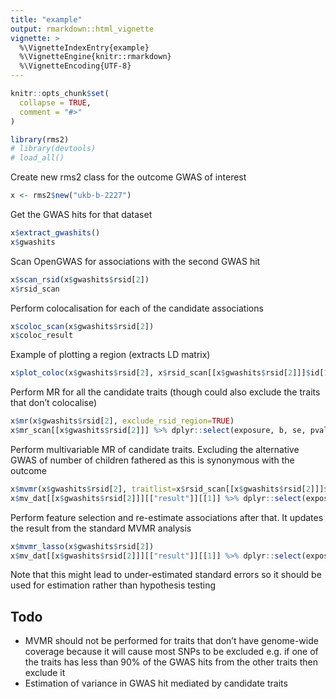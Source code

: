 ```yaml
---
title: "example"
output: rmarkdown::html_vignette
vignette: >
  %\VignetteIndexEntry{example}
  %\VignetteEngine{knitr::rmarkdown}
  %\VignetteEncoding{UTF-8}
---
```


```r
knitr::opts_chunk$set(
  collapse = TRUE,
  comment = "#>"
)
```

```r
library(rms2)
# library(devtools)
# load_all()
```

Create new rms2 class for the outcome GWAS of interest

```r
x <- rms2$new("ukb-b-2227")
```

Get the GWAS hits for that dataset

```r
x$extract_gwashits()
x$gwashits
```

Scan OpenGWAS for associations with the second GWAS hit

```r
x$scan_rsid(x$gwashits$rsid[2])
x$rsid_scan
```

Perform colocalisation for each of the candidate associations

```r
x$coloc_scan(x$gwashits$rsid[2])
x$coloc_result
```

Example of plotting a region (extracts LD matrix)

```r
x$plot_coloc(x$gwashits$rsid[2], x$rsid_scan[[x$gwashits$rsid[2]]]$id[1])
```

Perform MR for all the candidate traits (though could also exclude the traits that don't colocalise)

```r
x$mr(x$gwashits$rsid[2], exclude_rsid_region=TRUE)
x$mr_scan[[x$gwashits$rsid[2]]] %>% dplyr::select(exposure, b, se, pval)
```

Perform multivariable MR of candidate traits. Excluding the alternative GWAS of number of children fathered as this is synonymous with the outcome

```r
x$mvmr(x$gwashits$rsid[2], traitlist=x$rsid_scan[[x$gwashits$rsid[2]]]$id[-5])
x$mv_dat[[x$gwashits$rsid[2]]][["result"]][[1]] %>% dplyr::select(exposure, b, se, pval)
```

Perform feature selection and re-estimate associations after that. It updates the result from the standard MVMR analysis

```r
x$mvmr_lasso(x$gwashits$rsid[2])
x$mv_dat[[x$gwashits$rsid[2]]][["result"]][[1]] %>% dplyr::select(exposure, b, se, pval)
```

Note that this might lead to under-estimated standard errors so it should be used for estimation rather than hypothesis testing


## Todo

- MVMR should not be performed for traits that don't have genome-wide coverage because it will cause most SNPs to be excluded e.g. if one of the traits has less than 90% of the GWAS hits from the other traits then exclude it
- Estimation of variance in GWAS hit mediated by candidate traits

